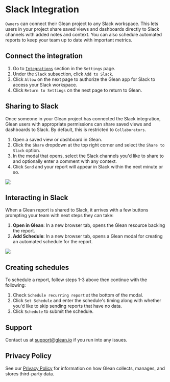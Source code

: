 # Slack Integration

`Owners` can connect their Glean project to any Slack workspace. This lets users in your project
share saved views and dashboards directly to Slack channels with added notes and context. You can also schedule
automated reports to keep your team up to date with important metrics.

## Connect the integration

1. Go to [`Integrations`](https://glean.io/app/p/settings#integrations) section in the `Settings` page.
2. Under the `Slack` subsection, click `Add to Slack`.
3. Click `Allow` on the next page to authorize the Glean app for Slack to access your Slack workspace.
4. Click `Return to Settings` on the next page to return to Glean.

## Sharing to Slack

Once someone in your Glean project has connected the Slack integration, Glean users with appropriate permissions
can share saved views and dashboards to Slack. By default, this is restricted to `Collaborators`.

1. Open a saved view or dashboard in Glean.
2. Click the `Share` dropdown at the top right corner and select the `Share to Slack` option.
3. In the modal that opens, select the Slack channels you'd like to share to and optionally enter a comment with any context.
4. Click `Send` and your report will appear in Slack within the next minute or so.

![](/share_to_slack.gif)

## Interacting in Slack

When a Glean report is shared to Slack, it arrives with a few buttons prompting your team with next steps they can take:

1. **Open in Glean**: In a new browser tab, opens the Glean resource backing the report.
1. **Add Schedule**: In a new browser tab, opens a Glean modal for creating an automated schedule for the report.

![](/open_in_slack.gif)

## Creating schedules

To schedule a report, follow steps 1-3 above then continue with the following:

1. Check `Schedule recurring report` at the bottom of the modal.
2. Click `Set Schedule` and enter the schedule's timing along with whether you'd like to skip sending reports that have no data.
3. Click `Schedule` to submit the schedule.

## Support

Contact us at support@glean.io if you run into any issues.

## Privacy Policy

See our [Privacy Policy](https://glean.io/terms) for information on how Glean collects, manages, and stores third-party data.
